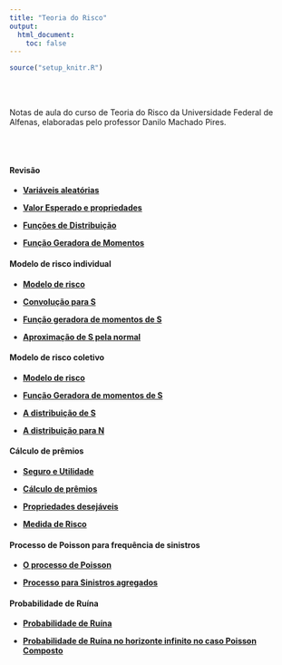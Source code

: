 ```yaml
---
title: "Teoria do Risco"
output:
  html_document:
    toc: false
---
```


```r
source("setup_knitr.R")
```

<br></br>

Notas de aula do curso de Teoria do Risco da Universidade Federal de Alfenas, elaboradas pelo professor Danilo Machado Pires.

<br></br>

#### Revisão

- <a href="https://atuaria.github.io/portalhalley/PDF/TeoriadoRisco/aula 1 - Variaveis aleatorias.pdf"target="_blank">**Variáveis aleatórias**</a>

- <a href="https://atuaria.github.io/portalhalley/PDF/TeoriadoRisco/aula 2 - Valor Esperado e propriedades.pdf"target="_blank">**Valor Esperado e propriedades**</a>

- <a href="https://atuaria.github.io/portalhalley/PDF/TeoriadoRisco/aula 3 - Funcoes de Distribuicao.pdf"target="_blank">**Funções de Distribuição**</a>

- <a href="https://atuaria.github.io/portalhalley/PDF/TeoriadoRisco/aula 4 - Funcao Geradora de Momentos.pdf"target="_blank">**Função Geradora de Momentos**</a>



#### Modelo de risco individual

- <a href="https://atuaria.github.io/portalhalley/PDF/TeoriadoRisco/aula 5 - Modelo de risco.pdf"target="_blank">**Modelo de risco**</a>

- <a href="https://atuaria.github.io/portalhalley/PDF/TeoriadoRisco/aula 6 - Convolucao para S.pdf"target="_blank">**Convolução para S**</a>

- <a href="https://atuaria.github.io/portalhalley/PDF/TeoriadoRisco/aula 7 - Momentos de S.pdf"target="_blank">**Função geradora de momentos de S**</a>

- <a href="https://atuaria.github.io/portalhalley/PDF/TeoriadoRisco/aula 8 - Aproximacao de S pela normal.pdf"target="_blank">**Aproximação de S pela normal**</a>



#### Modelo de risco coletivo

- <a href="https://atuaria.github.io/portalhalley/PDF/TeoriadoRisco/aula 9 - Modelo de risco.pdf"target="_blank">**Modelo de risco**</a>

- <a href="https://atuaria.github.io/portalhalley/PDF/TeoriadoRisco/aula 10 - Funcao Geradora de momentos de S.pdf"target="_blank">**Função Geradora de momentos de S**</a>

- <a href="https://atuaria.github.io/portalhalley/PDF/TeoriadoRisco/aula 11 - A distribuicao de S.pdf"target="_blank">**A distribuição de S**</a>

- <a href="https://atuaria.github.io/portalhalley/PDF/TeoriadoRisco/aula 12 - A distribuicao para N.pdf"target="_blank">**A distribuição para N**</a>



#### Cálculo de prêmios
- <a href="https://atuaria.github.io/portalhalley/PDF/TeoriadoRisco/aula 13 - Seguro e Utilidade.pdf"target="_blank">**Seguro e Utilidade**</a>

- <a href="https://atuaria.github.io/portalhalley/PDF/TeoriadoRisco/aula 14 - Calculo de premios.pdf"target="_blank">**Cálculo de prêmios**</a>

- <a href="https://atuaria.github.io/portalhalley/PDF/TeoriadoRisco/aula 16 - Medida de Risco.pdf"target="_blank">**Propriedades desejáveis**</a>

- <a href="https://atuaria.github.io/portalhalley/PDF/TeoriadoRisco/aula 16 - Propriedades desejaveis.pdf"target="_blank">**Medida de Risco**</a>



#### Processo de Poisson para frequência de sinistros

- <a href="https://atuaria.github.io/portalhalley/PDF/TeoriadoRisco/aula 17 - O processo de Poisson.pdf"target="_blank">**O processo de Poisson**</a>

- <a href="https://atuaria.github.io/portalhalley/PDF/TeoriadoRisco/aula 18 - Processo para Sinistros agregados.pdf"target="_blank">**Processo para Sinistros agregados**</a>



#### Probabilidade de Ruína

- <a href="https://atuaria.github.io/portalhalley/PDF/TeoriadoRisco/aula 19 - Probabilidade de Ruina.pdf"target="_blank">**Probabilidade de Ruína**</a>

- <a href="https://atuaria.github.io/portalhalley/PDF/TeoriadoRisco/aula 20 - Probabilidade de Ruina no horizonte infinito no caso Poisson Composto.pdf"target="_blank">**Probabilidade de Ruína no horizonte infinito no caso Poisson Composto**</a>

<br></br>
<br></br>


